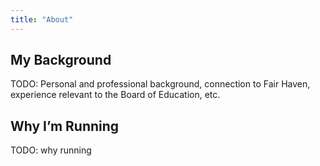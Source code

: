 ```yaml
---
title: "About"
---
```


## My Background

TODO: Personal and professional background, connection to Fair Haven, experience relevant to the Board of Education, etc.

## Why I'm Running

TODO: why running